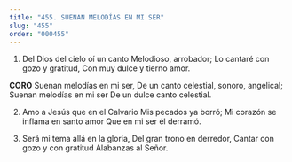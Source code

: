 ```yaml
---
title: "455. SUENAN MELODÍAS EN MI SER"
slug: "455"
order: "000455"
---
```

1. Del Dios del cielo oí un canto Melodioso,  arrobador;
Lo cantaré con gozo y gratitud, Con muy dulce y tierno amor.

**CORO**
Suenan melodías en mi ser,
De un canto celestial, sonoro, angelical;
Suenan melodías en mi ser De un dulce canto celestial.

2. Amo a Jesús que en el Calvario Mis pecados ya borró;
Mi corazón se inflama en santo amor Que en mi ser él derramó.

3. Será mi tema allá en la gloria, Del gran trono en derredor, Cantar con gozo y con gratitud Alabanzas al Señor.


